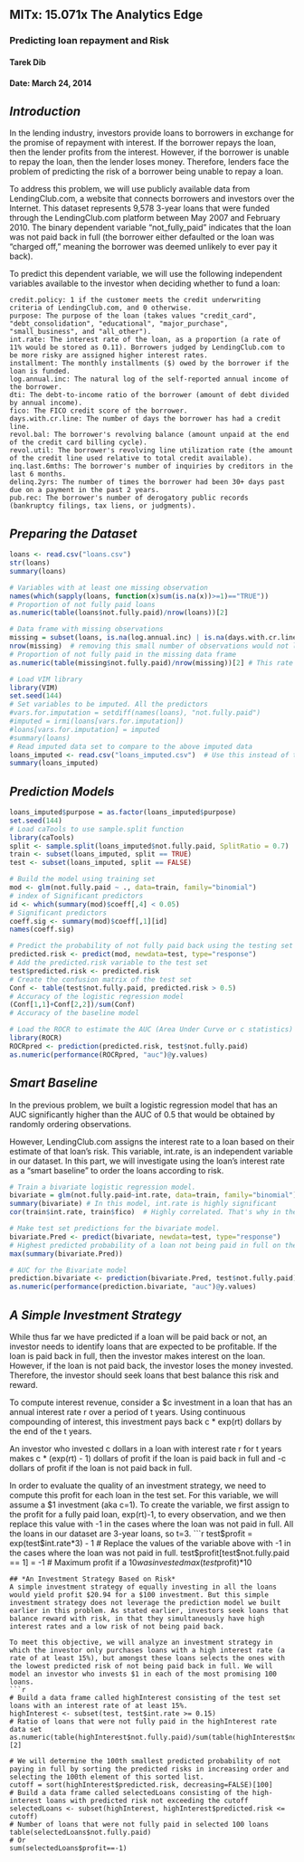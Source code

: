MITx: 15.071x The Analytics Edge
------------------------------------------------------------------
### Predicting loan repayment and Risk
#### Tarek Dib
#### Date: March 24, 2014

## *Introduction*

In the lending industry, investors provide loans to borrowers in exchange for the promise of repayment with interest. If the borrower repays the loan, then the lender profits from the interest. However, if the borrower is unable to repay the loan, then the lender loses money. Therefore, lenders face the problem of predicting the risk of a borrower being unable to repay a loan.

To address this problem, we will use publicly available data from LendingClub.com, a website that connects borrowers and investors over the Internet. This dataset represents 9,578 3-year loans that were funded through the LendingClub.com platform between May 2007 and February 2010. The binary dependent variable "not_fully_paid" indicates that the loan was not paid back in full (the borrower either defaulted or the loan was "charged off," meaning the borrower was deemed unlikely to ever pay it back).

To predict this dependent variable, we will use the following independent variables available to the investor when deciding whether to fund a loan:

    credit.policy: 1 if the customer meets the credit underwriting criteria of LendingClub.com, and 0 otherwise.
    purpose: The purpose of the loan (takes values "credit_card", "debt_consolidation", "educational", "major_purchase", "small_business", and "all_other").
    int.rate: The interest rate of the loan, as a proportion (a rate of 11% would be stored as 0.11). Borrowers judged by LendingClub.com to be more risky are assigned higher interest rates.
    installment: The monthly installments ($) owed by the borrower if the loan is funded.
    log.annual.inc: The natural log of the self-reported annual income of the borrower.
    dti: The debt-to-income ratio of the borrower (amount of debt divided by annual income).
    fico: The FICO credit score of the borrower.
    days.with.cr.line: The number of days the borrower has had a credit line.
    revol.bal: The borrower's revolving balance (amount unpaid at the end of the credit card billing cycle).
    revol.util: The borrower's revolving line utilization rate (the amount of the credit line used relative to total credit available).
    inq.last.6mths: The borrower's number of inquiries by creditors in the last 6 months.
    delinq.2yrs: The number of times the borrower had been 30+ days past due on a payment in the past 2 years.
    pub.rec: The borrower's number of derogatory public records (bankruptcy filings, tax liens, or judgments).

## *Preparing the Dataset*
```r
loans <- read.csv("loans.csv")
str(loans)
summary(loans)

# Variables with at least one missing observation
names(which(sapply(loans, function(x)sum(is.na(x))>=1)=="TRUE"))
# Proportion of not fully paid loans
as.numeric(table(loans$not.fully.paid)/nrow(loans))[2]

# Data frame with missing observations
missing = subset(loans, is.na(log.annual.inc) | is.na(days.with.cr.line) | is.na(revol.util) | is.na(inq.last.6mths) | is.na(delinq.2yrs) | is.na(pub.rec))
nrow(missing)  # removing this small number of observations would not lead to overfitting
# Proportion of not fully paid in the missing data frame
as.numeric(table(missing$not.fully.paid)/nrow(missing))[2] # This rate is similar to the 16.01% across all loans, so the form of biasing described is not an issue

# Load VIM library
library(VIM)
set.seed(144)
# Set variables to be imputed. All the predictors
#vars.for.imputation = setdiff(names(loans), "not.fully.paid")
#imputed = irmi(loans[vars.for.imputation])
#loans[vars.for.imputation] = imputed
#summary(loans)
# Read imputed data set to compare to the above imputed data
loans_imputed <- read.csv("loans_imputed.csv")  # Use this instead of the one developed using VIM
summary(loans_imputed)
```

## *Prediction Models*
```r
loans_imputed$purpose = as.factor(loans_imputed$purpose)
set.seed(144)
# Load caTools to use sample.split function
library(caTools)
split <- sample.split(loans_imputed$not.fully.paid, SplitRatio = 0.7)
train <- subset(loans_imputed, split == TRUE)
test <- subset(loans_imputed, split == FALSE)

# Build the model using training set
mod <- glm(not.fully.paid ~ ., data=train, family="binomial")
# index of Significant predictors
id <- which(summary(mod)$coeff[,4] < 0.05)
# Significant predictors
coeff.sig <- summary(mod)$coeff[,1][id]
names(coeff.sig)

# Predict the probability of not fully paid back using the testing set
predicted.risk <- predict(mod, newdata=test, type="response")
# Add the predicted.risk variable to the test set
test$predicted.risk <- predicted.risk
# Create the confusion matrix of the test set
Conf <- table(test$not.fully.paid, predicted.risk > 0.5)
# Accuracy of the logistic regression model
(Conf[1,1]+Conf[2,2])/sum(Conf)
# Accuracy of the baseline model

# Load the ROCR to estimate the AUC (Area Under Curve or c statistics)
library(ROCR)
ROCRpred <- prediction(predicted.risk, test$not.fully.paid)
as.numeric(performance(ROCRpred, "auc")@y.values)
```

## *Smart Baseline*
In the previous problem, we built a logistic regression model that has an AUC significantly higher than the AUC of 0.5 that would be obtained by randomly ordering observations.

However, LendingClub.com assigns the interest rate to a loan based on their estimate of that loan's risk. This variable, int.rate, is an independent variable in our dataset. In this part, we will investigate using the loan's interest rate as a "smart baseline" to order the loans according to risk.
```r
# Train a bivariate logistic regression model. 
bivariate = glm(not.fully.paid~int.rate, data=train, family="binomial") 
summary(bivariate) # In this model, int.rate is highly significant
cor(train$int.rate, train$fico)  # Highly correlated. That's why in the multivariate model, int.rate was no significant

# Make test set predictions for the bivariate model.
bivariate.Pred <- predict(bivariate, newdata=test, type="response")
# Highest predicted probability of a loan not being paid in full on the testing set
max(summary(bivariate.Pred))

# AUC for the Bivariate model
prediction.bivariate <- prediction(bivariate.Pred, test$not.fully.paid)
as.numeric(performance(prediction.bivariate, "auc")@y.values)
```

## *A Simple Investment Strategy*
While thus far we have predicted if a loan will be paid back or not, an investor needs to identify loans that are expected to be profitable. If the loan is paid back in full, then the investor makes interest on the loan. However, if the loan is not paid back, the investor loses the money invested. Therefore, the investor should seek loans that best balance this risk and reward.

To compute interest revenue, consider a $c investment in a loan that has an annual interest rate r over a period of t years. Using continuous compounding of interest, this investment pays back c * exp(rt) dollars by the end of the t years.

An investor who invested c dollars in a loan with interest rate r for t years makes c * (exp(rt) - 1) dollars of profit if the loan is paid back in full and -c dollars of profit if the loan is not paid back in full.

In order to evaluate the quality of an investment strategy, we need to compute this profit for each loan in the test set. For this variable, we will assume a $1 investment (aka c=1). To create the variable, we first assign to the profit for a fully paid loan, exp(rt)-1, to every observation, and we then replace this value with -1 in the cases where the loan was not paid in full. All the loans in our dataset are 3-year loans, so t=3.
```r
test$profit = exp(test$int.rate*3) - 1
# Replace the values of the variable above with -1 in the cases where the loan was not paid in full.
test$profit[test$not.fully.paid == 1] = -1
# Maximum profit if a $10 was invested
max(test$profit)*10
```
## *An Investment Strategy Based on Risk*
A simple investment strategy of equally investing in all the loans would yield profit $20.94 for a $100 investment. But this simple investment strategy does not leverage the prediction model we built earlier in this problem. As stated earlier, investors seek loans that balance reward with risk, in that they simultaneously have high interest rates and a low risk of not being paid back.

To meet this objective, we will analyze an investment strategy in which the investor only purchases loans with a high interest rate (a rate of at least 15%), but amongst these loans selects the ones with the lowest predicted risk of not being paid back in full. We will model an investor who invests $1 in each of the most promising 100 loans.
```r
# Build a data frame called highInterest consisting of the test set loans with an interest rate of at least 15%.
highInterest <- subset(test, test$int.rate >= 0.15)
# Ratio of loans that were not fully paid in the highInterest rate data set
as.numeric(table(highInterest$not.fully.paid)/sum(table(highInterest$not.fully.paid)))[2]

# We will determine the 100th smallest predicted probability of not paying in full by sorting the predicted risks in increasing order and selecting the 100th element of this sorted list.
cutoff = sort(highInterest$predicted.risk, decreasing=FALSE)[100]
# Build a data frame called selectedLoans consisting of the high-interest loans with predicted risk not exceeding the cutoff 
selectedLoans <- subset(highInterest, highInterest$predicted.risk <= cutoff)
# Number of loans that were not fully paid in selected 100 loans
table(selectedLoans$not.fully.paid) 
# Or
sum(selectedLoans$profit==-1)
```
